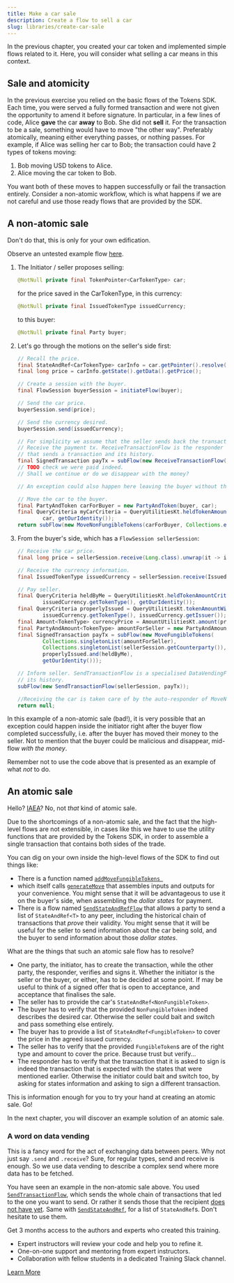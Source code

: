 ```yaml
---
title: Make a car sale
description: Create a flow to sell a car
slug: libraries/create-car-sale
---
```



In the previous chapter, you created your car token and implemented simple flows related to it. Here, you will consider what selling a car means in this context.

## Sale and atomicity

In the previous exercise you relied on the basic flows of the Tokens SDK. Each time, you were served a fully formed transaction and were not given the opportunity to amend it before signature. In particular, in a few lines of code, Alice **gave** the car **away** to Bob. She did not **sell** it. For the transaction to be a sale, something would have to move "the other way". Preferably atomically, meaning either everything passes, or nothing passes. For example, if Alice was selling her car to Bob; the transaction could have 2 types of tokens moving:

1. Bob moving USD tokens to Alice.
2. Alice moving the car token to Bob.

You want both of these moves to happen successfully or fail the transaction entirely. Consider a non-atomic workflow, which is what happens if we are not careful and use those ready flows that are provided by the SDK.

## A non-atomic sale

<HighlightBox type="warn">

Don't do that, this is only for your own edification.

</HighlightBox>

Observe an untested example flow [here](https://github.com/corda/corda-training-code/blob/master/030-tokens-sdk/workflows/src/test/java/com/template/car/flow/bad/NonAtomicSale.java).

1. The Initiator / seller proposes selling:

    ```java
    @NotNull private final TokenPointer<CarTokenType> car;
    ```
    for the price saved in the CarTokenType, in this currency:

    ```java
    @NotNull private final IssuedTokenType issuedCurrency;
    ```
    to this buyer:

    ```java
    @NotNull private final Party buyer;
    ```
2. Let's go through the motions on the seller's side first:

    ```java
    // Recall the price.
    final StateAndRef<CarTokenType> carInfo = car.getPointer().resolve(getServiceHub());
    final long price = carInfo.getState().getData().getPrice();

    // Create a session with the buyer.
    final FlowSession buyerSession = initiateFlow(buyer);

    // Send the car price.
    buyerSession.send(price);

    // Send the currency desired.
    buyerSession.send(issuedCurrency);

    // For simplicity we assume that the seller sends back the transaction that paid the seller.
    // Receive the payment tx. ReceiveTransactionFlow is the responder flow of a specialised DataVendingFlow
    // that sends a transaction and its history.
    final SignedTransaction payTx = subFlow(new ReceiveTransactionFlow(buyerSession));
    // TODO check we were paid indeed.
    // Shall we continue or do we disappear with the money?

    // An exception could also happen here leaving the buyer without their money or car.

    // Move the car to the buyer.
    final PartyAndToken carForBuyer = new PartyAndToken(buyer, car);
    final QueryCriteria myCarCriteria = QueryUtilitiesKt.heldTokenAmountCriteria(
            car, getOurIdentity());
    return subFlow(new MoveNonFungibleTokens(carForBuyer, Collections.emptyList(), myCarCriteria));
    ```
3. From the buyer's side, which has a `FlowSession sellerSession`:

    ```java
    // Receive the car price.
    final long price = sellerSession.receive(Long.class).unwrap(it -> it);

    // Receive the currency information.
    final IssuedTokenType issuedCurrency = sellerSession.receive(IssuedTokenType.class).unwrap(it -> it);

    // Pay seller.
    final QueryCriteria heldByMe = QueryUtilitiesKt.heldTokenAmountCriteria(
            issuedCurrency.getTokenType(), getOurIdentity());
    final QueryCriteria properlyIssued = QueryUtilitiesKt.tokenAmountWithIssuerCriteria(
            issuedCurrency.getTokenType(), issuedCurrency.getIssuer());
    final Amount<TokenType> currencyPrice = AmountUtilitiesKt.amount(price, issuedCurrency.getTokenType());
    final PartyAndAmount<TokenType> amountForSeller = new PartyAndAmount<>(sellerSession.getCounterparty(), currencyPrice);
    final SignedTransaction payTx = subFlow(new MoveFungibleTokens(
            Collections.singletonList(amountForSeller),
            Collections.singletonList(sellerSession.getCounterparty()),
            properlyIssued.and(heldByMe),
            getOurIdentity()));

    // Inform seller. SendTransactionFlow is a specialised DataVendingFlow that sends a transaction and
    // its history.
    subFlow(new SendTransactionFlow(sellerSession, payTx));

    //Receiving the car is taken care of by the auto-responder of MoveNonFungibleTokens.
    return null;
    ```

In this example of a non-atomic sale (bad!), it is very possible that an exception could happen inside the initiator right after the buyer flow completed successfully, i.e. after the buyer has moved their money to the seller. Not to mention that the buyer could be malicious and disappear, mid-flow _with the money_.

<HighlightBox type="warn">

Remember not to use the code above that is presented as an example of what _not_ to do.

</HighlightBox>

## An atomic sale

Hello? [IAEA](https://www.iaea.org/)? No, not _that_ kind of atomic sale.

Due to the shortcomings of a non-atomic sale, and the fact that the high-level flows are not extensible, in cases like this we have to use the utility functions that are provided by the Tokens SDK, in order to assemble a single transaction that contains both sides of the trade.

You can dig on your own inside the high-level flows of the SDK to find out things like:

* There is a function named [`addMoveFungibleTokens `](https://github.com/corda/token-sdk/blob/b9a1ee76434defd0b234df05c972202c7f1a2a5c/workflows/src/main/kotlin/com/r3/corda/lib/tokens/workflows/flows/move/MoveFungibleTokensFlow.kt#L46)
* which itself calls [`generateMove`](https://github.com/corda/token-sdk/blob/b9a1ee76434defd0b234df05c972202c7f1a2a5c/modules/selection/src/main/kotlin/com.r3.corda.lib.tokens.selection/api/Selector.kt#L106) that assembles inputs and outputs for your convenience. You might sense that it will be advantageous to use it on the buyer's side, when assembling the _dollar states_ for payment.
* There is a flow named [`SendStateAndRefFlow`](https://github.com/corda/corda/blob/68bb7a0e7bb900117c2ed0d9174fea36d3d4aedc/core/src/main/kotlin/net/corda/core/flows/SendTransactionFlow.kt#L81) that allows a party to send a list of `StateAndRef<T>` to any peer, including the historical chain of transactions that _prove_ their validity. You might sense that it will be useful for the seller to send information about the car being sold, and the buyer to send information about those _dollar states_.

What are the things that such an atomic sale flow has to resolve?

* One party, the initiator, has to create the transaction, while the other party, the responder, verifies and signs it. Whether the initiator is the seller or the buyer, or either, has to be decided at some point. If may be useful to think of a signed offer that is open to acceptance, and acceptance that finalises the sale.
* The seller has to provide the car's `StateAndRef<NonFungibleToken>`.
* The buyer has to verify that the provided `NonFungibleToken` indeed describes the desired car. Otherwise the seller could bait and switch and pass something else entirely.
* The buyer has to provide a list of `StateAndRef<FungibleToken>` to cover the price in the agreed issued currency.
* The seller has to verify that the provided `FungibleToken`s are of the right type and amount to cover the price. Because trust but verify...
* The responder has to verify that the transaction that it is asked to sign is indeed the transaction that is expected with the states that were mentioned earlier. Otherwise the initiator could bait and switch too, by asking for states information and asking to sign a different transaction.

This is information enough for you to try your hand at creating an atomic sale. Go!

In the next chapter, you will discover an example solution of an atomic sale.

### A word on data vending

This is a fancy word for the act of exchanging data between peers. Why not just say `.send` and `.receive`? Sure, for regular types, send and receive is enough. So we use data vending to describe a complex send where more data has to be fetched.

You have seen an example in the non-atomic sale above. You used [`SendTransactionFlow`](https://github.com/corda/corda/blob/68bb7a0e7bb900117c2ed0d9174fea36d3d4aedc/core/src/main/kotlin/net/corda/core/flows/SendTransactionFlow.kt#L70), which sends the whole chain of transactions that led to the one you want to send. Or rather it sends those that the recipient [does not have yet](https://github.com/corda/corda/blob/68bb7a0e7bb900117c2ed0d9174fea36d3d4aedc/core/src/main/kotlin/net/corda/core/flows/SendTransactionFlow.kt#L127). Same with [`SendStateAndRef`](https://github.com/corda/corda/blob/68bb7a0e7bb900117c2ed0d9174fea36d3d4aedc/core/src/main/kotlin/net/corda/core/flows/SendTransactionFlow.kt#L81), for a list of `StateAndRef`s. Don't hesitate to use them.

<HighlightBox type="support">

Get 3 months access to the authors and experts who created this training.

* Expert instructors will review your code and help you to refine it.
* One-on-one support and mentoring from expert instructors.
* Collaboration with fellow students in a dedicated Training Slack channel.

<div class="cta-wrapper">
<a href="/in-closing/get-paid-support/" class="cta-button">Learn More</a>
</div>

</HighlightBox>
